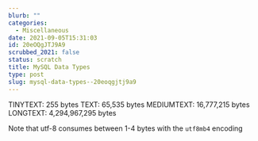```yaml
---
blurb: ""
categories:
  - Miscellaneous
date: 2021-09-05T15:31:03
id: 20eOQgJTJ9A9
scrubbed_2021: false
status: scratch
title: MySQL Data Types
type: post
slug: mysql-data-types--20eoqgjtj9a9
---
```


TINYTEXT: 255 bytes
TEXT: 65,535 bytes
MEDIUMTEXT: 16,777,215 bytes
LONGTEXT: 4,294,967,295 bytes

Note that utf-8 consumes between 1-4 bytes with the `utf8mb4` encoding